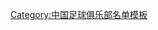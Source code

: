 {{Football squad with logo
 | name      = 2011年广东日之泉名单
 | bgcolor   = darkorange
 | textcolor = #F2F2F6
 | teamname  = 廣東日之泉
 | seasontitle=[[2011年中國足球甲級聯賽|<span style="color: #F2F2F6;">2011年</span>]][[中國足球甲級聯賽|<span style="color: #F2F2F6;">中甲聯賽</span>]]第三名
 | teamlogo  = 
 | p1=[[李伟军]]
 | p2=[[李志海]]
 | p3=[[刘盛]]
 | p4=[[朱聪 (足球运动员)|朱聪]]
 | p5=[[达里奥·德尔加多]]
 | p6=[[葛振]]
 | p7=[[马哈马·阿瓦尔|阿瓦尔]]
 | p8=[[黄龙 (足球运动员)|黄龙]]
 | p9=[[隆尼]]
 | p10=[[潘佳]]
 | p11=[[丛天豪]]
 | p12=[[里卡多·斯蒂尔|里卡多]]
 | p13=[[史亮]]
 | p14=[[谭宾凉]]
 | p15=[[赵黄]]
 | p16=[[李健 (1989年)|李健]]
 | p17=[[余剑锋]]
 | p18=[[尹鸿博]]
 | p19=[[王超 (1989年)|王超]]
 | p21=[[刘禹辰]]
 | p22=[[侯宇]]
 | p23=[[卢琳]]
 | p26=[[余勇喆]]
 | p27=[[钟沛豪]]
 | p28=[[宋超]]
 | p30=[[罗足庆]]
 | manager=[[曹陽 (足球教練)|曹陽]] 
}}
<noinclude>
{{DEFAULTSORT:Guangdong Sunray Cave F.C. Squad 2011}}
[[Category:中国足球俱乐部名单模板]]
</noinclude>